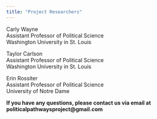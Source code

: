 ```yaml
---
title: "Project Researchers"
---
```


Carly Wayne<br>
Assistant Professor of Political Science<br>
Washington University in St. Louis

Taylor Carlson<br>
Assistant Professor of Political Science<br>
Washington University in St. Louis

Erin Rossiter<br>
Assistant Professor of Political Science<br>
University of Notre Dame<br>

**If you have any questions, please contact us via email at politicalpathwaysproject@gmail.com**









